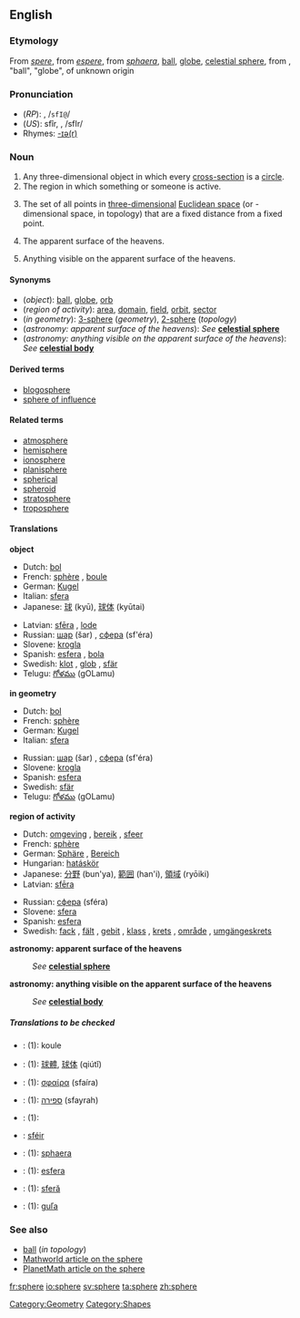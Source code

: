 {{see|sphère}}
==English==
===Etymology===
From {{ME.}} ''[[spere]]'', from {{OF.}} ''[[espere]]'', from {{L.}} ''[[sphaera]]'', [[ball]], [[globe]], [[celestial sphere]], from {{Gr.}} {{IPAchar|[[σφαῖρα]]}}, "ball", "globe", of unknown origin

===Pronunciation===
*(''RP''): {{IPAchar|/sfɪə/}}, /<tt>sfI@</tt>/
*(''US''): sfîr, {{IPAchar|/sfɪr/}}, /sfIr/
*Rhymes: [[Rhymes:English:-ɪə(r)|-ɪə(r)]]

===Noun===
{{wikipedia}}
{{en-noun-reg}}

#Any three-dimensional object in which every [[cross-section]] is a [[circle]].
#The region in which something or someone is active.
#{{geometry}} The set of all points in [[three-dimensional]] [[Euclidean space]] (or {{n}}-dimensional space, in topology) that are a fixed distance from a fixed point.
#{{astronomy}} The apparent surface of the heavens.
#{{astronomy}} Anything visible on the apparent surface of the heavens.

====Synonyms====
*(''object''): [[ball]], [[globe]], [[orb]]
*(''region of activity''): [[area]], [[domain]], [[field]], [[orbit]], [[sector]]
*(''in geometry''): [[3-sphere]] (''geometry''), [[2-sphere]] (''topology'')
*(''astronomy: apparent surface of the heavens''): ''See'' '''[[celestial sphere]]'''
*(''astronomy: anything visible on the apparent surface of the heavens''): ''See'' '''[[celestial body]]'''

====Derived terms====
*[[blogosphere]]
*[[sphere of influence]]

====Related terms====
*[[atmosphere]]
*[[hemisphere]]
*[[ionosphere]]
*[[planisphere]]
*[[spherical]]
*[[spheroid]]
*[[stratosphere]]
*[[troposphere]]<!--add more like this, please-->

====Translations====

'''object'''
{{top}}
*Dutch: [[bol]] {{m}}
*French: [[sphère]] {{f}}, [[boule]] {{f}}
*German: [[Kugel]]
*Italian: [[sfera]] {{f}}
*Japanese: [[球]] (kyū), [[球体]] (kyūtai)
{{mid}}
*Latvian: [[sfēra]] {{f}}, [[lode]] {{f}}
*Russian: [[шар]] (šar) {{m}}, [[сфера]] (sf'éra) {{f}}
*Slovene: [[krogla]] {{f}}
*Spanish: [[esfera]] {{f}}, [[bola]] {{f}}
*Swedish: [[klot]] {{c}}, [[glob]] {{c}}, [[sfär]] {{c}}
*Telugu: [[గోళము]] (gOLamu)
{{bottom}}

'''in geometry'''
{{top}}
*Dutch: [[bol]] {{m}}
*French: [[sphère]] {{f}}
*German: [[Kugel]] {{f}}
*Italian: [[sfera]] {{f}}
{{mid}}
*Russian: [[шар]] (šar) {{m}}, [[сфера]] (sf'éra) {{f}}
*Slovene: [[krogla]] {{f}}
*Spanish: [[esfera]] {{f}}
*Swedish: [[sfär]] {{c}}
*Telugu: [[గోళము]] (gOLamu)
{{bottom}}

'''region of activity'''
{{top}}
*Dutch: [[omgeving]] {{m}}, [[bereik]] {{n}}, [[sfeer]] {{m}}
*French: [[sphère]] {{f}}
*German: [[Sphäre]] {{f}}, [[Bereich]] {{m}}
*Hungarian: [[hatáskör]]
*Japanese: [[分野]] (bun'ya), [[範囲]] (han'i), [[領域]] (ryōiki)
*Latvian: [[sfēra]] {{f}}
{{mid}}
*Russian: [[сфера]] (sféra) {{f}}
*Slovene: [[sfera]] {{f}}
*Spanish: [[esfera]] {{f}}
*Swedish: [[fack]] {{n}}, [[fält]] {{n}}, [[gebit]] {{n}}, [[klass]] {{c}}, [[krets]] {{c}}, [[område]] {{n}}, [[umgängeskrets]] {{c}}
{{bottom}}

'''astronomy: apparent surface of the heavens'''
:''See'' '''[[celestial sphere]]'''

'''astronomy: anything visible on the apparent surface of the heavens'''
:''See'' '''[[celestial body]]'''

=====Translations to be checked=====
<!--Remove this section once all of the translations below have been moved into the tables above.-->
{{checktrans}}
*{{ttbc|Czech}}: (1): koule  {{f}}
*{{ttbc|Chinese}}: (1): [[球體]], [[球体]] (qiútǐ)
*{{ttbc|Greek}}: (1): [[σφαίρα]] (sfaíra) {{f}}
*{{ttbc|Hebrew}}: (1): [[ספירה]] (sfayrah) {{f}}
*{{ttbc|Hungarian}}: (1): [[]]
*{{ttbc|Irish}}: [[sféir]]
*{{ttbc|Latin}}: (1): [[sphaera]] {{f}}
*{{ttbc|Portuguese}}: (1): [[esfera]] {{f}}
*{{ttbc|Romanian}}: (1): [[sferă]] {{f}}
*{{ttbc|Slovak}}: (1): [[guľa]] {{f}}

===See also===
*[[ball]] (''in topology'')
*[http://mathworld.wolfram.com/Sphere.html Mathworld article on the sphere]
*[[PlanetMath:186|PlanetMath article on the sphere]]

[[Category:Geometry]]
[[Category:Shapes]]

[[fr:sphere]]
[[io:sphere]]
[[sv:sphere]]
[[ta:sphere]]
[[zh:sphere]]